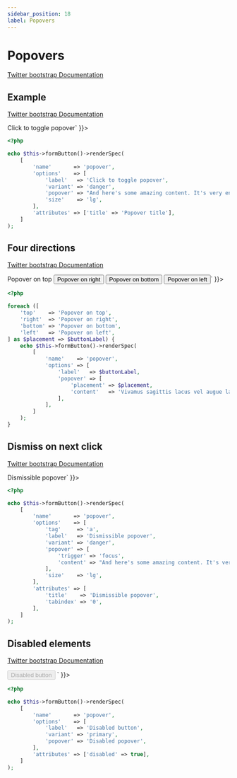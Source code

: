 ```yaml
---
sidebar_position: 18
label: Popovers
---
```



# Popovers

[Twitter bootstrap Documentation](https://getbootstrap.com/docs/4.5/components/popovers/)

## Example

[Twitter bootstrap Documentation](https://getbootstrap.com/docs/4.5/components/popovers/#example)

<Tabs>
<TabItem value="result" label="Result" default>
  <HtmlCode bootstrapVersion="4.5">
      <div dangerouslySetInnerHTML={{ __html: `<button type="button" name="popover" title="Popover title" class="btn btn-danger btn-lg" data-toggle="popover" data-content="And here's some amazing content. It's very engaging. Right?" value="">Click to toggle popover</button>` }}></div>
  </HtmlCode>
</TabItem>
<TabItem value="source" label="Source">

```php
<?php

echo $this->formButton()->renderSpec(
    [
        'name'       => 'popover',
        'options'    => [
            'label'   => 'Click to toggle popover',
            'variant' => 'danger',
            'popover' => "And here's some amazing content. It's very engaging. Right?",
            'size'    => 'lg',
        ],
        'attributes' => ['title' => 'Popover title'],
    ]
);

```

</TabItem>
</Tabs>

## Four directions

[Twitter bootstrap Documentation](https://getbootstrap.com/docs/4.5/components/popovers/#four-directions)

<Tabs>
<TabItem value="result" label="Result" default>
  <HtmlCode bootstrapVersion="4.5">
      <div dangerouslySetInnerHTML={{ __html: `<button type="button" name="popover" class="btn btn-secondary" data-toggle="popover" data-content="Vivamus sagittis lacus vel augue laoreet rutrum faucibus." data-placement="top" data-container="body" value="">Popover on top</button>
<button type="button" name="popover" class="btn btn-secondary" data-toggle="popover" data-content="Vivamus sagittis lacus vel augue laoreet rutrum faucibus." data-placement="right" data-container="body" value="">Popover on right</button>
<button type="button" name="popover" class="btn btn-secondary" data-toggle="popover" data-content="Vivamus sagittis lacus vel augue laoreet rutrum faucibus." data-placement="bottom" data-container="body" value="">Popover on bottom</button>
<button type="button" name="popover" class="btn btn-secondary" data-toggle="popover" data-content="Vivamus sagittis lacus vel augue laoreet rutrum faucibus." data-placement="left" data-container="body" value="">Popover on left</button>` }}></div>
  </HtmlCode>
</TabItem>
<TabItem value="source" label="Source">

```php
<?php

foreach ([
    'top'    => 'Popover on top',
    'right'  => 'Popover on right',
    'bottom' => 'Popover on bottom',
    'left'   => 'Popover on left',
] as $placement => $buttonLabel) {
    echo $this->formButton()->renderSpec(
        [
            'name'    => 'popover',
            'options' => [
                'label'   => $buttonLabel,
                'popover' => [
                    'placement' => $placement,
                    'content'   => 'Vivamus sagittis lacus vel augue laoreet rutrum faucibus.',
                ],
            ],
        ]
    );
}

```

</TabItem>
</Tabs>

## Dismiss on next click

[Twitter bootstrap Documentation](https://getbootstrap.com/docs/4.5/components/popovers/#dismiss-on-next-click)

<Tabs>
<TabItem value="result" label="Result" default>
  <HtmlCode bootstrapVersion="4.5">
      <div dangerouslySetInnerHTML={{ __html: `<a title="Dismissible popover" tabindex="0" class="btn btn-danger btn-lg" role="button" data-toggle="popover" data-content="And here's some amazing content. It's very engaging. Right?" data-trigger="focus">Dismissible popover</a>` }}></div>
  </HtmlCode>
</TabItem>
<TabItem value="source" label="Source">

```php
<?php

echo $this->formButton()->renderSpec(
    [
        'name'       => 'popover',
        'options'    => [
            'tag'     => 'a',
            'label'   => 'Dismissible popover',
            'variant' => 'danger',
            'popover' => [
                'trigger' => 'focus',
                'content' => "And here's some amazing content. It's very engaging. Right?",
            ],
            'size'    => 'lg',
        ],
        'attributes' => [
            'title'    => 'Dismissible popover',
            'tabindex' => '0',
        ],
    ]
);

```

</TabItem>
</Tabs>

## Disabled elements

[Twitter bootstrap Documentation](https://getbootstrap.com/docs/4.5/components/popovers/#disabled-elements)

<Tabs>
<TabItem value="result" label="Result" default>
  <HtmlCode bootstrapVersion="4.5">
      <div dangerouslySetInnerHTML={{ __html: `<span class="d-inline-block" data-content="Disabled popover" data-toggle="popover" tabindex="0">
  <button type="button" name="popover" disabled="disabled" class="btn btn-primary" style="pointer-events: none;" value="">Disabled button</button>
</span>` }}></div>
  </HtmlCode>
</TabItem>
<TabItem value="source" label="Source">

```php
<?php

echo $this->formButton()->renderSpec(
    [
        'name'       => 'popover',
        'options'    => [
            'label'   => 'Disabled button',
            'variant' => 'primary',
            'popover' => 'Disabled popover',
        ],
        'attributes' => ['disabled' => true],
    ]
);

```

</TabItem>
</Tabs>

